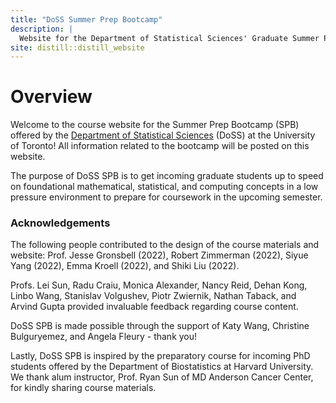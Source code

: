 ```yaml
---
title: "DoSS Summer Prep Bootcamp"
description: |
  Website for the Department of Statistical Sciences' Graduate Summer Prep Bootcamp (SPB)
site: distill::distill_website
---
```


# Overview

Welcome to the course website for the Summer Prep Bootcamp (SPB) offered by the [Department of Statistical Sciences](https://www.statistics.utoronto.ca) (DoSS) at the University of Toronto!  All information related to the bootcamp will be posted on this website.

The purpose of DoSS SPB is to get incoming graduate students up to speed on foundational mathematical, statistical, and computing concepts in a low pressure environment to prepare for coursework in the upcoming semester.  



### Acknowledgements

The following people contributed to the design of the course materials and website: Prof. Jesse Gronsbell (2022), Robert Zimmerman (2022), Siyue Yang (2022), Emma Kroell (2022), and Shiki Liu (2022).  

Profs. Lei Sun, Radu Craiu, Monica Alexander, Nancy Reid, Dehan Kong, Linbo Wang, Stanislav Volgushev, Piotr Zwiernik, Nathan Taback, and Arvind Gupta provided invaluable feedback regarding course content.  

DoSS SPB is made possible through the support of Katy Wang, Christine Bulguryemez, and Angela Fleury - thank you!   

Lastly, DoSS SPB is inspired by the preparatory course for incoming PhD students offered by the Department of Biostatistics at Harvard University. We thank alum instructor, Prof. Ryan Sun of MD Anderson Cancer Center, for kindly sharing course materials.    
